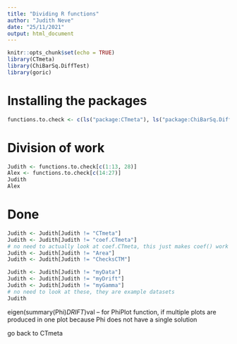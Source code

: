 ```yaml
---
title: "Dividing R functions"
author: "Judith Neve"
date: "25/11/2021"
output: html_document
---
```


```r
knitr::opts_chunk$set(echo = TRUE)
library(CTmeta)
library(ChiBarSq.DiffTest)
library(goric)
```

# Installing the packages

```r
functions.to.check <- c(ls("package:CTmeta"), ls("package:ChiBarSq.DiffTest"), "restriktor::goric")
```

# Division of work

```r
Judith <- functions.to.check[c(1:13, 28)]
Alex <- functions.to.check[c(14:27)]
Judith
Alex
```

# Done

```r
Judith <- Judith[Judith != "CTmeta"]
Judith <- Judith[Judith != "coef.CTmeta"]
# no need to actually look at coef.CTmeta, this just makes coef() work
Judith <- Judith[Judith != "Area"]
Judith <- Judith[Judith != "ChecksCTM"]

Judith <- Judith[Judith != "myData"]
Judith <- Judith[Judith != "myDrift"]
Judith <- Judith[Judith != "myGamma"]
# no need to look at these, they are example datasets
Judith
```

eigen(summary(Phi)$DRIFT)$val -- for PhiPlot function, if multiple plots are produced in one plot because Phi does not have a single solution

go back to CTmeta